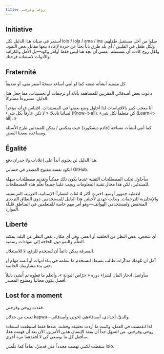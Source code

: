 ---
title: روحي وفرحتي
---

## Initiative

أستمر في صيانة هذا الدليل لكل lolo / lola / ama / ina صلوا من أجل مستقبل طفلهم، ولكل طفل في الفلبين / أي بلد طرق باباً بحثاً عن خردة لإعادة بيعها مقابل بعض النقود، ولكل روح كادت أن تستسلم. عسى أن تجد هنا ليس فقط أوامر وكود—بل الأمل والكرامة والأدوات لاستعادة فرحتك.

## Fraternité

كل مستند أنشأته صغته كما لو أنني أساعد نسخةً أصغر مني، أو صديقاً.

دعوت بعض أصدقائي المقربين للمساهمة بأدلة أو ترجمات أو تحسينات، مما جعل هذا الدليل: مشروعاً مشتركاً.

أنا معجب كبير بالاقتباسات لذا أحاول وضع بعضها في المستندات. اقتباس قرأته مؤخراً لساتيا ناديلا: « لا تكن عارفاً بكل شيء (Know-it-all). كن متعلماً لكل شيء (Learn-it-all). »

كما أنني أنشأت مساحة (خادم ديسكورد) حيث يمكنني / يمكن للمبتدئين طرح الأسئلة ومساعدة بعضنا البعض.

## Égalité

هذا الدليل لن يحتوي أبداً على إعلانات ولا جدران دفع.

الكود نفسه مفتوح المصدر في حسابي GitHub.

سأحاول تجنّب المصطلحات التقنية عندما يكون ذلك ممكناً وتقديم مصطلحات سهلة للمبتدئين، لكن هذا مجال تقنية المعلومات ويجب علينا جميعاً تعلّم هذه المصطلحات.

لتغطية جمهور أوسع، اخترت أكثر 4 لغات انتشاراً: الإسبانية، العربية، الفرنسية، والإنجليزية للترجمات. وبذلت جهدي لأُحسّن هذا الدليل للمستخدمين ذوي النطاق الترددي المنخفض ولمستخدمي الهواتف—وهو أمر مهم خاصة للمتعلمين في المناطق قليلة الموارد.

## Liberté

أي شخص، بغض النظر عن الخلفية أو العمر، وفي أي مكان، بغض النظر عن البلد، يمكنه التعلّم والنمو دون الحاجة إلى شهادات رسمية.

المعرفة يمكن دائماً أن تُستخدم للرفع، لا للاستغلال.

آمل أن تُلهمك مذكّرات طالب بسيط: لتستخدم ما تتعلمه في بناء أدوات أو أتمتة مهام أو حتى بدء مشاريعك الخاصة.

سأواصل ادخار المال لشراء دورة « حرّاس البوابة »، وأتعلم ما فعلوه ثم أُنشئ دليلاً أفضل يكون مجانياً ومفتوح المصدر.

## Lost for a moment

فقدت روحي وفرحتي.

تعبت من خذلان kapwa—والديَّ، أجدادي، أصدقاءهم، إخوتي وأصدقائي.

لذا انغمست في العمل، وكتبت ما أردت تحقيقه وفعلته. عندها فقط استطعت استعادة روحي وفرحتي. من السهل جداً أن يفقد الإنسان هذين الأمرين. الآن بعد أن فهمت هذا، سأفعل كل ما بوسعي كي لا أفقدهما مرة أخرى.

سقطت لكنني نهضت مجدداً على قدميَّ، تماماً كما علّمني lolo.
